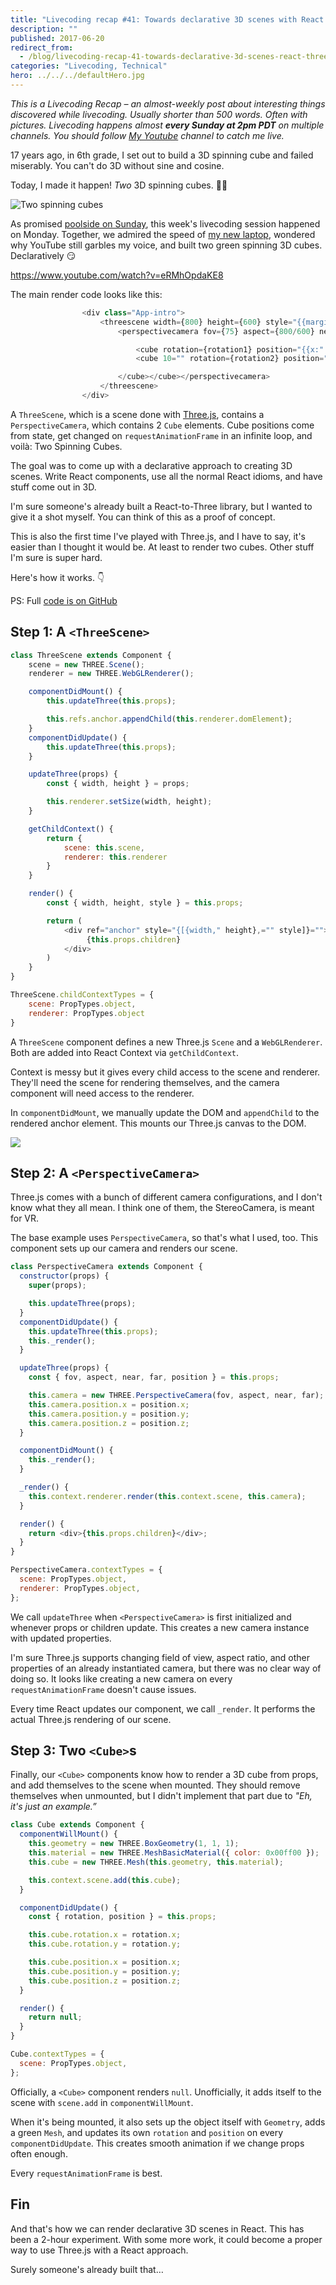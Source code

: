 ```yaml
---
title: "Livecoding recap #41: Towards declarative 3D scenes with React and Three.js"
description: ""
published: 2017-06-20
redirect_from:
  - /blog/livecoding-recap-41-towards-declarative-3d-scenes-react-threejs/swizec/7673
categories: "Livecoding, Technical"
hero: ../../../defaultHero.jpg
---
```


_This is a Livecoding Recap – an almost-weekly post about interesting things discovered while livecoding. Usually shorter than 500 words. Often with pictures. Livecoding happens almost **every Sunday at 2pm PDT** on multiple channels. You should follow [My Youtube](https://www.youtube.com/channel/UCoyHgaeLLI7Knp7LDHOwZMw) channel to catch me live._

17 years ago, in 6th grade, I set out to build a 3D spinning cube and failed miserably. You can't do 3D without sine and cosine.

Today, I made it happen! _Two_ 3D spinning cubes. 🤘🏼

![Two spinning cubes](https://swizec.com/blog/wp-content/uploads/2017/06/cubes-1.gif)

As promised [poolside on Sunday](https://twitter.com/Swizec/status/876537115760222208), this week's livecoding session happened on Monday. Together, we admired the speed of [my new laptop](https://swizec.com/blog/first-day-new-2017-macbook-pro/swizec/7643), wondered why YouTube still garbles my voice, and built two green spinning 3D cubes. Declaratively 😏

https://www.youtube.com/watch?v=eRMhOpdaKE8

The main render code looks like this:

```javascript
                <div class="App-intro">
                    <threescene width={800} height={600} style="{{margin:" '0="" auto'="" }}="">
                        <perspectivecamera fov={75} aspect={800/600} near={0.1} far={1000} position="{{x:" 0,="" y:="" z:="" 30}}="">

                            <cube rotation={rotation1} position="{{x:" 2,="" y:="" 0,="" z:="" 25}}="">
                            <cube 10="" rotation={rotation2} position="{{x:" -10,="" y:="" 5,="" z:="" }}="">

                        </cube></cube></perspectivecamera>
                    </threescene>
                </div>
```

A `ThreeScene`, which is a scene done with [Three.js](https://threejs.org/), contains a `PerspectiveCamera`, which contains 2 `Cube` elements. Cube positions come from state, get changed on `requestAnimationFrame` in an infinite loop, and voilà: Two Spinning Cubes.

The goal was to come up with a declarative approach to creating 3D scenes. Write React components, use all the normal React idioms, and have stuff come out in 3D.

I'm sure someone's already built a React-to-Three library, but I wanted to give it a shot myself. You can think of this as a proof of concept.

This is also the first time I've played with Three.js, and I have to say, it's easier than I thought it would be. At least to render two cubes. Other stuff I'm sure is super hard.

Here's how it works. 👇

PS: Full [code is on GitHub](https://github.com/Swizec/something-3d)

## Step 1: A `<ThreeScene>`

```javascript
class ThreeScene extends Component {
    scene = new THREE.Scene();
    renderer = new THREE.WebGLRenderer();

    componentDidMount() {
        this.updateThree(this.props);

        this.refs.anchor.appendChild(this.renderer.domElement);
    }
    componentDidUpdate() {
        this.updateThree(this.props);
    }

    updateThree(props) {
        const { width, height } = props;

        this.renderer.setSize(width, height);
    }

    getChildContext() {
        return {
            scene: this.scene,
            renderer: this.renderer
        }
    }

    render() {
        const { width, height, style } = this.props;

        return (
            <div ref="anchor" style="{[{width," height},="" style]}="">
                 {this.props.children}
            </div>
        )
    }
}

ThreeScene.childContextTypes = {
    scene: PropTypes.object,
    renderer: PropTypes.object
}
```

A `ThreeScene` component defines a new Three.js `Scene` and a `WebGLRenderer`. Both are added into React Context via `getChildContext`.

Context is messy but it gives every child access to the scene and renderer. They'll need the scene for rendering themselves, and the camera component will need access to the renderer.

In `componentDidMount`, we manually update the DOM and `appendChild` to the rendered anchor element. This mounts our Three.js canvas to the DOM.

![](https://swizec.com/blog/wp-content/uploads/2017/06/dom-screenshot.jpg)

## Step 2: A `<PerspectiveCamera>`

Three.js comes with a bunch of different camera configurations, and I don't know what they all mean. I think one of them, the StereoCamera, is meant for VR.

The base example uses `PerspectiveCamera`, so that's what I used, too. This component sets up our camera and renders our scene.

```javascript
class PerspectiveCamera extends Component {
  constructor(props) {
    super(props);

    this.updateThree(props);
  }
  componentDidUpdate() {
    this.updateThree(this.props);
    this._render();
  }

  updateThree(props) {
    const { fov, aspect, near, far, position } = this.props;

    this.camera = new THREE.PerspectiveCamera(fov, aspect, near, far);
    this.camera.position.x = position.x;
    this.camera.position.y = position.y;
    this.camera.position.z = position.z;
  }

  componentDidMount() {
    this._render();
  }

  _render() {
    this.context.renderer.render(this.context.scene, this.camera);
  }

  render() {
    return <div>{this.props.children}</div>;
  }
}

PerspectiveCamera.contextTypes = {
  scene: PropTypes.object,
  renderer: PropTypes.object,
};
```

We call `updateThree` when `<PerspectiveCamera>` is first initialized and whenever props or children update. This creates a new camera instance with updated properties.

I'm sure Three.js supports changing field of view, aspect ratio, and other properties of an already instantiated camera, but there was no clear way of doing so. It looks like creating a new camera on every `requestAnimationFrame` doesn't cause issues.

Every time React updates our component, we call `_render`. It performs the actual Three.js rendering of our scene.

## Step 3: Two `<Cube>`s

Finally, our `<Cube>` components know how to render a 3D cube from props, and add themselves to the scene when mounted. They should remove themselves when unmounted, but I didn't implement that part due to _"Eh, it's just an example.”_

```javascript
class Cube extends Component {
  componentWillMount() {
    this.geometry = new THREE.BoxGeometry(1, 1, 1);
    this.material = new THREE.MeshBasicMaterial({ color: 0x00ff00 });
    this.cube = new THREE.Mesh(this.geometry, this.material);

    this.context.scene.add(this.cube);
  }

  componentDidUpdate() {
    const { rotation, position } = this.props;

    this.cube.rotation.x = rotation.x;
    this.cube.rotation.y = rotation.y;

    this.cube.position.x = position.x;
    this.cube.position.y = position.y;
    this.cube.position.z = position.z;
  }

  render() {
    return null;
  }
}

Cube.contextTypes = {
  scene: PropTypes.object,
};
```

Officially, a `<Cube>` component renders `null`. Unofficially, it adds itself to the scene with `scene.add` in `componentWillMount`.

When it's being mounted, it also sets up the object itself with `Geometry`, adds a green `Mesh`, and updates its own `rotation` and `position` on every `componentDidUpdate`. This creates smooth animation if we change props often enough.

Every `requestAnimationFrame` is best.

## Fin

And that's how we can render declarative 3D scenes in React. This has been a 2-hour experiment. With some more work, it could become a proper way to use Three.js with a React approach.

Surely someone's already built that…

